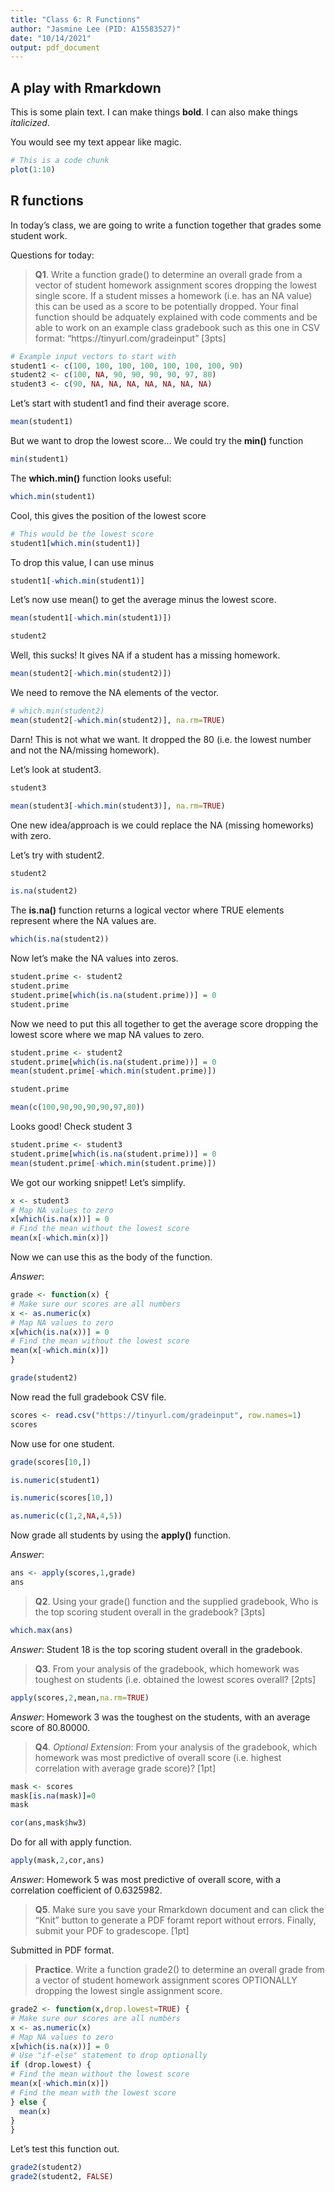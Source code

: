 ```yaml
---
title: "Class 6: R Functions"
author: "Jasmine Lee (PID: A15583527)"
date: "10/14/2021"
output: pdf_document
---
```

## A play with Rmarkdown
This is some plain text. I can make things **bold**. I can also make things *italicized*.

You would see my text appear like magic.

```r
# This is a code chunk
plot(1:10)
```


## R functions

In today's class, we are going to write a function together that grades some student work.


Questions for today:

> **Q1**. Write a function grade() to determine an overall grade from a vector of student homework assignment scores dropping the lowest single score. If a student misses a homework (i.e. has an NA value) this can be used as a score to be potentially dropped. Your final function should be adquately explained with code comments and be able to work on an example class gradebook such as this one in CSV format: “https://tinyurl.com/gradeinput” [3pts]


```r
# Example input vectors to start with
student1 <- c(100, 100, 100, 100, 100, 100, 100, 90)
student2 <- c(100, NA, 90, 90, 90, 90, 97, 80)
student3 <- c(90, NA, NA, NA, NA, NA, NA, NA)
```


Let's start with student1 and find their average score.
```r
mean(student1)
```

But we want to drop the lowest score...
We could try the **min()** function

```r
min(student1)
```

The **which.min()** function looks useful:

```r
which.min(student1)
```
Cool, this gives the position of the lowest score

```r
# This would be the lowest score
student1[which.min(student1)]
```
To drop this value, I can use minus

```r
student1[-which.min(student1)]
```
Let's now use mean() to get the average minus the lowest score.

```r
mean(student1[-which.min(student1)])
```

```r
student2
```

Well, this sucks! It gives NA if a student has a missing homework.
```r
mean(student2[-which.min(student2)])
```

We need to remove the NA elements of the vector.

```r
# which.min(student2)
mean(student2[-which.min(student2)], na.rm=TRUE)
```
Darn! This is not what we want. It dropped the 80 (i.e. the lowest number and not the NA/missing homework).

Let's look at student3.
```r
student3
```
```r
mean(student3[-which.min(student3)], na.rm=TRUE)
```

One new idea/approach is we could replace the NA (missing homeworks) with zero.

Let's try with student2.

```r
student2
```

```r
is.na(student2)
```

The **is.na()** function returns a logical vector where TRUE elements represent where the NA values are.

```r
which(is.na(student2))
```
Now let's make the NA values into zeros.

```r
student.prime <- student2
student.prime
student.prime[which(is.na(student.prime))] = 0
student.prime
```

Now we need to put this all together to get the average score dropping the lowest score where we map NA values to zero.

```r
student.prime <- student2
student.prime[which(is.na(student.prime))] = 0
mean(student.prime[-which.min(student.prime)])
```
```r
student.prime
```
```r
mean(c(100,90,90,90,90,97,80))
```

Looks good! Check student 3
```r
student.prime <- student3
student.prime[which(is.na(student.prime))] = 0
mean(student.prime[-which.min(student.prime)])
```
We got our working snippet! Let's simplify.
```r
x <- student3
# Map NA values to zero
x[which(is.na(x))] = 0
# Find the mean without the lowest score
mean(x[-which.min(x)])
```

Now we can use this as the body of the function.

*Answer*:
```r
grade <- function(x) {
# Make sure our scores are all numbers
x <- as.numeric(x)  
# Map NA values to zero
x[which(is.na(x))] = 0
# Find the mean without the lowest score
mean(x[-which.min(x)])
}
```

```r
grade(student2)
```

Now read the full gradebook CSV file.
```r
scores <- read.csv("https://tinyurl.com/gradeinput", row.names=1)
scores
```

Now use for one student.

```r
grade(scores[10,])
```
```r
is.numeric(student1)
```
```r
is.numeric(scores[10,])
```

```r
as.numeric(c(1,2,NA,4,5))
```


Now grade all students by using the **apply()** function.

*Answer*:
```r
ans <- apply(scores,1,grade)
ans
```


> **Q2**. Using your grade() function and the supplied gradebook, Who is the top scoring student overall in the gradebook? [3pts]

```r
which.max(ans)
```

*Answer*: Student 18 is the top scoring student overall in the gradebook.


> **Q3**. From your analysis of the gradebook, which homework was toughest on students (i.e. obtained the lowest scores overall? [2pts]

```r
apply(scores,2,mean,na.rm=TRUE)
```

*Answer*: Homework 3 was the toughest on the students, with an average score of 80.80000.


> **Q4**. *Optional Extension*: From your analysis of the gradebook, which homework was most predictive of overall score (i.e. highest correlation with average grade score)? [1pt]

```r
mask <- scores
mask[is.na(mask)]=0
mask

cor(ans,mask$hw3)
```

Do for all with apply function.
```r
apply(mask,2,cor,ans)
```
 
*Answer*: Homework 5 was most predictive of overall score, with a correlation coefficient of 0.6325982.


> **Q5**. Make sure you save your Rmarkdown document and can click the “Knit” button to generate a PDF foramt report without errors. Finally, submit your PDF to gradescope. [1pt]

Submitted in PDF format.


> **Practice**. Write a function grade2() to determine an overall grade from a vector of student homework assignment scores OPTIONALLY dropping the lowest single assignment score.

```r
grade2 <- function(x,drop.lowest=TRUE) {
# Make sure our scores are all numbers
x <- as.numeric(x)  
# Map NA values to zero
x[which(is.na(x))] = 0
# Use "if-else" statement to drop optionally
if (drop.lowest) {
# Find the mean without the lowest score
mean(x[-which.min(x)])
# Find the mean with the lowest score
} else {
  mean(x)
}
}
```


Let's test this function out.

```r
grade2(student2)
grade2(student2, FALSE)
```

